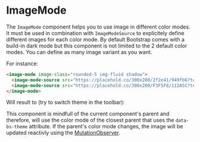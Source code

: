 

<Meta of={ImageMode} />

# ImageMode

The `ImageMode` component helps you to use image in different color modes. It must be used in
combination with `ImageModeSource` to explicitely define different images for each color mode. By
default Bootstrap comes with a build-in dark mode but this component is not limited to the
2 default color modes. You can define as many image variant as you want.

For instance:

```html
<image-mode image-class="rounded-5 img-fluid shadow">
  <image-mode-source src="https://placehold.co/300x200/2f2e41/949fb6?text=dark&font=playfair-display" color-mode="dark" />
  <image-mode-source src="https://placehold.co/300x200/F3F5F8/112A5C?text=light&font=playfair-display" />
</image-mode>
```

Will result to (try to switch theme in the toolbar):

<Canvas of={ImageMode.Default} sourceState='none' />

This component is mindfull of the current component's parent and therefore, will use the color mode of
the closest parent that uses the `data-bs-theme` attribute. If the parent's color mode changes, the
image will be updated reactivly using the [MutationObserver](https://developer.mozilla.org/en-US/docs/Web/API/MutationObserver).

<Canvas of={ImageMode.LocalTheme} sourceState='none' />
